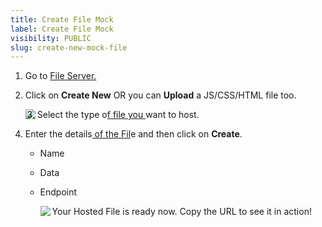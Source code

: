 ```yaml
---
title: Create File Mock
label: Create File Mock
visibility: PUBLIC
slug: create-new-mock-file
---
```


1. Go to [File Server.](https://app.requestly.io/mock-server/files)

2) Click on **Create New** OR you can **Upload** a JS/CSS/HTML file too.

   <Image src="https://imagedelivery.net/IEMzXmjRvW0g933AN5ejrA/wwwnotionso-image-prod-files-secures3us-west-2amazonawscom-8e04dd23-74cd-4c44-8158-4238eac359d1-2b513aba-b6c3-4ab3-9334-5e7453af5368-ss-2_41png/public" align="left" />

3. Select the type o[f file you ](https://app.requestly.io/mock-server/files)want to host.

4) Enter the details[ of the Fil](https://app.requestly.io/mock-server/files)e and then click on **Create**.

   * Name

   * Data

   * Endpoint

     <Image src="https://imagedelivery.net/IEMzXmjRvW0g933AN5ejrA/wwwnotionso-image-prod-files-secures3us-west-2amazonawscom-8e04dd23-74cd-4c44-8158-4238eac359d1-ce7dd345-dde5-484a-8ffc-a2caf6344c7b-ss-2_42png/public" align="left" />

Your Hosted File is ready now. Copy the URL to see it in action!
